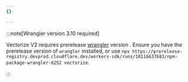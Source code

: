 ```yaml
---
{}

---
```


:::note[Wrangler version 3.10 required]


Vectorize V2 requires prerelease [wrangler](https://github.com/cloudflare/workers-sdk/pull/6252#issuecomment-2228856302) version . Ensure you have the prerelease version of `wrangler` installed, or use `npx https://prerelease-registry.devprod.cloudflare.dev/workers-sdk/runs/10116637683/npm-package-wrangler-6252 vectorize`.


:::
